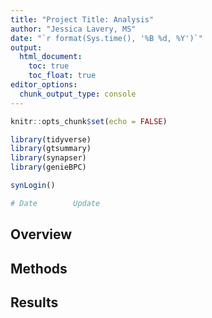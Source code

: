 ```yaml
---
title: "Project Title: Analysis"
author: "Jessica Lavery, MS"
date: "`r format(Sys.time(), '%B %d, %Y')`"
output:
  html_document:
    toc: true
    toc_float: true
editor_options: 
  chunk_output_type: console
---
```


```r
knitr::opts_chunk$set(echo = FALSE)

library(tidyverse)
library(gtsummary)
library(synapser)
library(genieBPC)

synLogin()

# Date        Update

```

## Overview

## Methods

## Results
